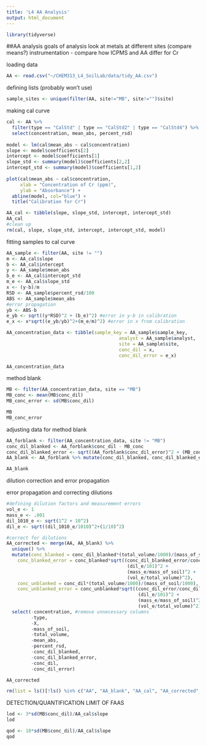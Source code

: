 ```yaml
---
title: 'L4 AA Analysis'
output: html_document
---
```


```r
library(tidyverse)
```

##AA analysis
goals of analysis
look at metals at different sites (compare means?)
instrumentation - compare how ICPMS and AA differ for Cr

loading data
```r
AA <- read.csv("~/CHEM313_L4_SoilLab/data/tidy_AA.csv")
```
defining lists (probably won't use)
```r
sample_sites <- unique(filter(AA, site!="MB", site!="")$site)
```
making cal curve
```r
cal <- AA %>%
  filter(type == "CalStd" | type == "CalStd2" | type == "CalStd4") %>%
  select(concentration, mean_abs, percent_rsd)
  
model <- lm(cal$mean_abs ~ cal$concentration)
slope <- model$coefficients[2]
intercept <- model$coefficients[1]
slope_std <- summary(model)$coefficients[2,2]
intercept_std <- summary(model)$coefficients[1,2]
  
plot(cal$mean_abs ~ cal$concentration,
     xlab = "Concentration of Cr (ppm)",
     ylab = "Absorbance") +
  abline(model, col="blue") +
  title("Calibration for Cr")

AA_cal <- tibble(slope, slope_std, intercept, intercept_std)
AA_cal
#clean up
rm(cal, slope, slope_std, intercept, intercept_std, model)
```

fitting samples to cal curve
```r
AA_sample <- filter(AA, site != "")
m <- AA_cal$slope
b <- AA_cal$intercept
y <- AA_sample$mean_abs
b_e <- AA_cal$intercept_std
m_e <- AA_cal$slope_std
x <- (y-b)/m
RSD <- AA_sample$percent_rsd/100
ABS <- AA_sample$mean_abs
#error propagation
yb <- ABS-b
e_yb <- sqrt((y*RSD)^2 + (b_e)^2) #error in y-b in calibration
e_x <- x*sqrt((e_yb/yb)^2+(m_e/m)^2) #error in x from calibration

AA_concentration_data <- tibble(sample_key = AA_sample$sample_key,
                                         analyst = AA_sample$analyst,
                                         site = AA_sample$site,
                                         conc_dil = x,
                                         conc_dil_error = e_x)

AA_concentration_data
```

method blank
```r
MB <- filter(AA_concentration_data, site == "MB")
MB_conc <- mean(MB$conc_dil)
MB_conc_error <- sd(MB$conc_dil)

MB
MB_conc_error
```

adjusting data for method blank
```r
AA_forblank <- filter(AA_concentration_data, site != "MB")
conc_dil_blanked <- AA_forblank$conc_dil - MB_conc
conc_dil_blanked_error <- sqrt((AA_forblank$conc_dil_error)^2 + (MB_conc_error)^2)
AA_blank <- AA_forblank %>% mutate(conc_dil_blanked, conc_dil_blanked_error)

AA_blank
```

dilution correction and error propagation

error propagation and correcting dilutions
```r
#defining dilution factors and measurement errors
vol_e <- 1
mass_e <- .001
dil_1010_e <- sqrt(1^2 + 10^2)
dil_e <- sqrt((dil_1010_e/1010)^2+(1/10)^2)

#correct for dilutions
AA_corrected <- merge(AA, AA_blank) %>%
  unique() %>%
  mutate(conc_blanked = conc_dil_blanked*(total_volume/1000)/(mass_of_soil/1000),
    conc_blanked_error = conc_blanked*sqrt((conc_dil_blanked_error/conc_dil_blanked)^2+
                                            (dil_e/101)^2 +
                                            (mass_e/mass_of_soil)^2 +
                                            (vol_e/total_volume)^2),
    conc_unblanked = conc_dil*(total_volume/1000)/(mass_of_soil/1000),
    conc_unblanked_error = conc_unblanked*sqrt((conc_dil_error/conc_dil)^2 +
                                                (dil_e/101)^2 +
                                                (mass_e/mass_of_soil)^2 +
                                                (vol_e/total_volume)^2)) %>%
  select(-concentration, #remove unnecessary columns
         -type,
         -X,
         -mass_of_soil,
         -total_volume,
         -mean_abs,
         -percent_rsd,
         -conc_dil_blanked,
         -conc_dil_blanked_error,
         -conc_dil,
         -conc_dil_error)

AA_corrected

rm(list = ls()[!ls() %in% c("AA", "AA_blank", "AA_cal", "AA_corrected", "MB")])
```

DETECTION/QUANTIFICATION LIMIT OF FAAS
```r
lod <- 3*sd(MB$conc_dil)/AA_cal$slope
lod

qod <- 10*sd(MB$conc_dil)/AA_cal$slope
qod
```